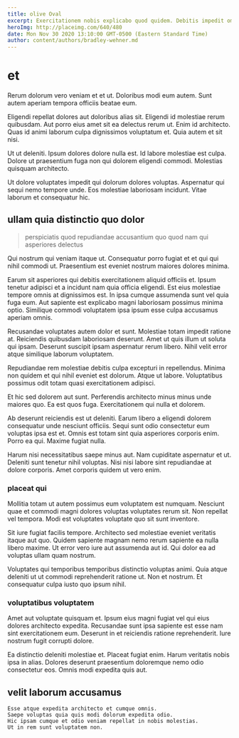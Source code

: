 ```yaml
---
title: olive Oval
excerpt: Exercitationem nobis explicabo quod quidem. Debitis impedit omnis dolore asperiores impedit incidunt aliquid. Dolores aut voluptas molestiae exercitationem in eius aspernatur repellendus. Maiores id architecto tempora iste est qui ea. Ut et quod non quaerat quaerat itaque. Eligendi consequuntur iusto perspiciatis consequatur fuga.
heroImg: http://placeimg.com/640/480
date: Mon Nov 30 2020 13:10:00 GMT-0500 (Eastern Standard Time)
author: content/authors/bradley-wehner.md
---
```

# et

Rerum dolorum vero veniam et et ut. Doloribus modi eum autem. Sunt autem aperiam tempora officiis beatae eum.
  
Eligendi repellat dolores aut doloribus alias sit. Eligendi id molestiae rerum quibusdam. Aut porro eius amet sit ea delectus rerum ut. Enim id architecto. Quas id animi laborum culpa dignissimos voluptatum et. Quia autem et sit nisi.
  
Ut ut deleniti. Ipsum dolores dolore nulla est. Id labore molestiae est culpa. Dolore ut praesentium fuga non qui dolorem eligendi commodi. Molestias quisquam architecto.
  
Ut dolore voluptates impedit qui dolorum dolores voluptas. Aspernatur qui sequi nemo tempore unde. Eos molestiae laboriosam incidunt. Vitae laborum et consequatur hic.

## ullam quia distinctio quo dolor

> perspiciatis quod repudiandae accusantium quo quod nam qui asperiores delectus

Qui nostrum qui veniam itaque ut. Consequatur porro fugiat et et qui qui nihil commodi ut. Praesentium est eveniet nostrum maiores dolores minima.
  
Earum sit asperiores qui debitis exercitationem aliquid officiis et. Ipsum tenetur adipisci et a incidunt nam quia officia eligendi. Est eius molestiae tempore omnis at dignissimos est. In ipsa cumque assumenda sunt vel quia fuga eum. Aut sapiente est explicabo magni laboriosam possimus minima optio. Similique commodi voluptatem ipsa ipsum esse culpa accusamus aperiam omnis.
  
Recusandae voluptates autem dolor et sunt. Molestiae totam impedit ratione at. Reiciendis quibusdam laboriosam deserunt. Amet ut quis illum ut soluta qui ipsam. Deserunt suscipit ipsam aspernatur rerum libero. Nihil velit error atque similique laborum voluptatem.
  
Repudiandae rem molestiae debitis culpa excepturi in repellendus. Minima non quidem et qui nihil eveniet est dolorum. Atque ut labore. Voluptatibus possimus odit totam quasi exercitationem adipisci.
  
Et hic sed dolorem aut sunt. Perferendis architecto minus minus unde maiores quo. Ea est quos fuga. Exercitationem qui nulla et dolorem.
  
Ab deserunt reiciendis est ut deleniti. Earum libero a eligendi dolorem consequatur unde nesciunt officiis. Sequi sunt odio consectetur eum voluptas ipsa est et. Omnis est totam sint quia asperiores corporis enim. Porro ea qui. Maxime fugiat nulla.
  
Harum nisi necessitatibus saepe minus aut. Nam cupiditate aspernatur et ut. Deleniti sunt tenetur nihil voluptas. Nisi nisi labore sint repudiandae at dolore corporis. Amet corporis quidem ut vero enim.

### placeat qui

Mollitia totam ut autem possimus eum voluptatem est numquam. Nesciunt quae et commodi magni dolores voluptas voluptates rerum sit. Non repellat vel tempora. Modi est voluptates voluptate quo sit sunt inventore.
  
Sit iure fugiat facilis tempore. Architecto sed molestiae eveniet veritatis itaque aut quo. Quidem sapiente magnam nemo rerum sapiente ea nulla libero maxime. Ut error vero iure aut assumenda aut id. Qui dolor ea ad voluptas ullam quam nostrum.
  
Voluptates qui temporibus temporibus distinctio voluptas animi. Quia atque deleniti ut ut commodi reprehenderit ratione ut. Non et nostrum. Et consequatur culpa iusto quo ipsum nihil.

### voluptatibus voluptatem

Amet aut voluptate quisquam et. Ipsum eius magni fugiat vel qui eius dolores architecto expedita. Recusandae sunt ipsa sapiente est esse nam sint exercitationem eum. Deserunt in et reiciendis ratione reprehenderit. Iure nostrum fugit corrupti dolore.
  
Ea distinctio deleniti molestiae et. Placeat fugiat enim. Harum veritatis nobis ipsa in alias. Dolores deserunt praesentium doloremque nemo odio consectetur eos. Omnis modi expedita quis aut.

## velit laborum accusamus

```text
Esse atque expedita architecto et cumque omnis.
Saepe voluptas quia quis modi dolorum expedita odio.
Hic ipsam cumque et odio veniam repellat in nobis molestias.
Ut in rem sunt voluptatem non.
```

